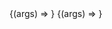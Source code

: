 
<Meta title="Components/InputWithLabel" component={InputWithLabel} />

<Canvas>
  <Story
    name="Label position top"
    args={{
      id: 'your-name',
      placeholder: 'Enter your name',
      label: 'Your name:',
      labelPosition: LabelPositions.TOP,
    }}
  >
    {(args) => <InputWithLabel {...args} />}
  </Story>
</Canvas>

<ArgsTable story="Label position top" />

<Canvas>
  <Story
    name="Label position left"
    args={{
      id: 'your-name',
      placeholder: 'Enter your name',
      label: 'Your name:',
      labelPosition: LabelPositions.LEFT,
    }}
  >
    {(args) => <InputWithLabel {...args} />}
  </Story>
</Canvas>

<ArgsTable story="Label position left" />
